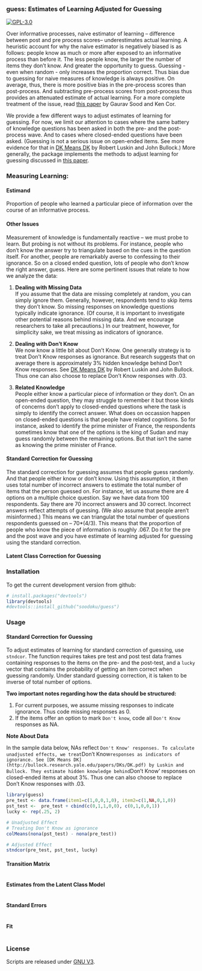 ### guess: Estimates of Learning Adjusted for Guessing

[![GPL-3.0](http://img.shields.io/:license-gpl-blue.svg)](http://opensource.org/licenses/GPL-3.0)

Over informative processes, naive estimator of learning -- difference between post and pre process scores-- underestimates actual learning. A heuristic account for why the naive estimator is negatively biased is as follows: people know as much or more after exposed to an informative process than before it. The less people know, the larger the number of items they don't know. And greater the opportunity to guess. Guessing - even when random - only increases the proportion correct. Thus bias due to guessing for naive measures of knowledge is always positive. On average, thus, there is more positive bias in the pre-process scores than post-process. And subtracting pre-process scores from post-process thus provides an attenuated estimate of actual learning. For a more complete treatment of the issue, read [this paper](http://gsood.com/research/papers/guess.pdf) by Gaurav Sood and Ken Cor.

We provide a few different ways to adjust estimates of learning for guessing. For now, we limit our attention to cases where the same battery of knowledge questions has been asked in both the pre- and the post-process wave. And to cases where closed-ended questions have been asked. (Guessing is not a serious issue on open-ended items. See more evidence for that in [DK Means DK](http://bullock.research.yale.edu/papers/DKs/DK.pdf) by Robert Luskin and John Bullock.)  More generally, the package implements the methods to adjust learning for guessing discussed in [this paper](http://gsood.com/research/papers/guess.pdf).

### Measuring Learning:

#### Estimand

Proportion of people who learned a particular piece of information over the course of an informative process. 

#### Other Issues
Measurement of knowledge is fundamentally reactive -- we must probe to learn. But probing is not without its problems. For instance, people who don't know the answer try to triangulate based on the cues in the question itself. For another, people are remarkably averse to confessing to their ignorance. So on a closed ended question, lots of people who don't know the right answer, guess. Here are some pertinent issues that relate to how we analyze the data:

1. **Dealing with Missing Data**  
If you assume that the data are missing completely at random, you can simply ignore them. Generally, however, respondents tend to skip items they don't know. So missing responses on knowledge questions typically indicate ignorance. (Of course, it is important to investigate other potential reasons behind missing data. And we encourage researchers to take all precautions.) In our treatment, however, for simplicity sake, we treat missing as indicators of ignorance. 

2. **Dealing with Don't Know**  
We now know a little bit about Don't Know. One generally strategy is to treat Don't Know responses as ignorance. But research suggests that on average there is approximately 3\% hidden knowledge behind Don't Know responses. See [DK Means DK](http://bullock.research.yale.edu/papers/DKs/DK.pdf) by Robert Luskin and John Bullock. Thus one can also choose to replace Don't Know responses with .03.

3. **Related Knowledge**  
People either know a particular piece of information or they don't. On an open-ended question, they may struggle to remember it but those kinds of concerns don't apply to closed-ended questions where the task is simply to identify the correct answer. What does on occassion happen on closed-ended questions is that people have related cognitions. So for instance, asked to identify the prime minister of France, the respondents sometimes know that one of the options is the king of Sudan and may guess randomly between the remaining options. But that isn't the same as knowing the prime minister of France. 

#### Standard Correction for Guessing

The standard correction for guessing assumes that people guess randomly. And that people either know or don't know. Using this assumption, it then uses total number of incorrect answers to estimate the total number of items that the person guessed on. For instance, let us assume there are 4 options on a multiple choice question. Say we have data from 100 respondents. Say there are 70 incorrect answers and 30 correct. Incorrect answers reflect attempts of guessing. (We also assume that people aren't misinformed.) This means we can triangulat the total number of questions respondents guessed on -- 70*(4/3). This means that the proportion of people who know the piece of information is roughly .067. Do it for the pre and the post wave and you have estimate of learning adjusted for guessing using the standard correction.

#### Latent Class Correction for Guessing

### Installation

To get the current development version from github:

```r
# install.packages("devtools")
library(devtools)
#devtools::install_github("soodoku/guess")
```

### Usage

#### Standard Correction for Guessing

To adjust estimates of learning for standard correction of guessing, use `stndcor`. The function requires takes pre test and post test data frames containing responses to the items on the pre- and the post-test, and a `lucky` vector that contains the probability of getting an item correct when guessing randomly. Under standard guessing correction, it is taken to be inverse of total number of options. 

**Two important notes regarding how the data should be structured:**

1. For current purposes, we assume missing responses to indicate ignorance. Thus code missing responses as 0.
2. If the items offer an option to mark `Don't know`, code all `Don't Know` responses as NA.

**Note About Data**

In the sample data below, NAs reflect `Don't Know' responses. To calculate unadjusted effects, we treat `Don't Know` responses as indicators of ignorance. See [DK Means DK](http://bullock.research.yale.edu/papers/DKs/DK.pdf) by Luskin and Bullock. They estimate hidden knowledge behind `Don't Know' responses on closed-ended items at about 3%. Thus one can also choose to replace Don't Know responses with .03.

```r
library(guess)
pre_test <- data.frame(item1=c(1,0,0,1,0), item2=c(1,NA,0,1,0)) 
pst_test <-  pre_test + cbind(c(0,1,1,0,0), c(0,1,0,0,1))
lucky <- rep(.25, 2)

# Unadjusted Effect
# Treating Don't Know as ignorance
colMeans(nona(pst_test) - nona(pre_test))

# Adjusted Effect
stndcor(pre_test, pst_test, lucky)
```

#### Transition Matrix

```r

```

#### Estimates from the Latent Class Model

```r

```

#### Standard Errors

```r

```

#### Fit

```r

```

### License
Scripts are released under [GNU V3](http://www.gnu.org/licenses/gpl-3.0.en.html).

